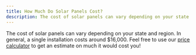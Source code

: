 ```yaml
---
title: How Much Do Solar Panels Cost?
description: The cost of solar panels can vary depending on your state and region
---
```


The cost of solar panels can vary depending on your state and region.
In general, a single installation costs around $16,000.
Feel free to use our [price calculator](/calculator/) to get an estimate on much it would cost you!
